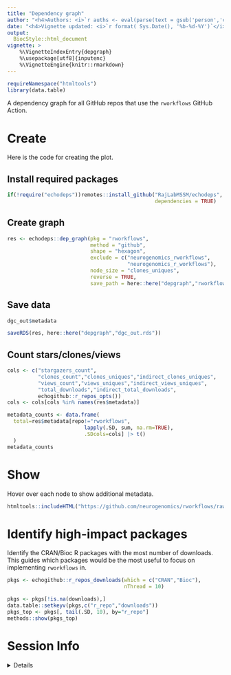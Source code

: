 ```yaml
---
title: "Dependency graph" 
author: "<h4>Authors: <i>`r auths <- eval(parse(text = gsub('person','c',read.dcf('../DESCRIPTION', fields = 'Authors@R'))));paste(auths[names(auths)=='given'],auths[names(auths)=='family'], collapse = ', ')`</i></h4>" 
date: "<h4>Vignette updated: <i>`r format( Sys.Date(), '%b-%d-%Y')`</i></h4>"
output:
  BiocStyle::html_document
vignette: >
    %\VignetteIndexEntry{depgraph} 
    %\usepackage[utf8]{inputenc}
    %\VignetteEngine{knitr::rmarkdown}
---
```



```r
requireNamespace("htmltools")
library(data.table)
```


A dependency graph for all GitHub repos that use the `rworkflows` GitHub Action.

# Create

Here is the code for creating the plot.

## Install required packages

```R 
if(!require("echodeps"))remotes::install_github("RajLabMSSM/echodeps",
                                                dependencies = TRUE)
```

## Create graph 

```R
res <- echodeps::dep_graph(pkg = "rworkflows",
                           method = "github",
                           shape = "hexagon",
                           exclude = c("neurogenomics_rworkflows",
                                       "neurogenomics_r_workflows"),
                           node_size = "clones_uniques",
                           reverse = TRUE,
                           save_path = here::here("depgraph","rworkflows_depgraph.html"))
```
 
## Save data

```R
dgc_out$metadata

saveRDS(res, here::here("depgraph","dgc_out.rds"))
```

## Count stars/clones/views

```R
cols <- c("stargazers_count",
          "clones_count","clones_uniques","indirect_clones_uniques",
          "views_count","views_uniques","indirect_views_uniques",
          "total_downloads","indirect_total_downloads",
          echogithub::r_repos_opts())
cols <- cols[cols %in% names(res$metadata)]

metadata_counts <- data.frame(
  total=res$metadata[repo!="rworkflows",
                         lapply(.SD, sum, na.rm=TRUE),
                         .SDcols=cols] |> t()
  )
metadata_counts
```

# Show

Hover over each node to show additional metadata.

```r
htmltools::includeHTML("https://github.com/neurogenomics/rworkflows/raw/master/depgraph/rworkflows_depgraph.html")
```

# Identify high-impact packages

Identify the CRAN/Bioc R packages with the most number of downloads.
This guides which packages would be the most useful
to focus on implementing `rworkflows` in.

```R
pkgs <- echogithub::r_repos_downloads(which = c("CRAN","Bioc"),
                                      nThread = 10)

pkgs <- pkgs[!is.na(downloads),] 
data.table::setkeyv(pkgs,c("r_repo","downloads"))
pkgs_top <- pkgs[, tail(.SD, 10), by="r_repo"] 
methods::show(pkgs_top)
```

# Session Info 

<details> 

```r
utils::sessionInfo()
```

</details>  

<br>
